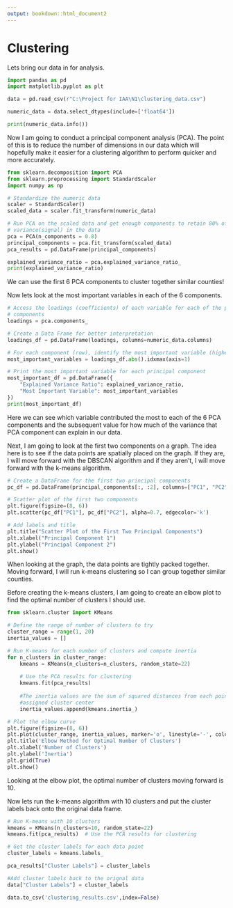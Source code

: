 ```yaml
---
output: bookdown::html_document2
---
```


# Clustering

Lets bring our data in for analysis.

```python
import pandas as pd
import matplotlib.pyplot as plt

data = pd.read_csv(r"C:\Project for IAA\N1\clustering_data.csv")

numeric_data = data.select_dtypes(include=['float64'])

print(numeric_data.info())
```

Now I am going to conduct a principal component analysis (PCA). The point of
this is to reduce the number of dimensions in our data which will hopefully 
make it easier for a clustering algorithm to perform quicker and more
accurately.

```python
from sklearn.decomposition import PCA
from sklearn.preprocessing import StandardScaler
import numpy as np

# Standardize the numeric data
scaler = StandardScaler()
scaled_data = scaler.fit_transform(numeric_data)

# Run PCA on the scaled data and get enough components to retain 80% of the
# variance(signal) in the data
pca = PCA(n_components = 0.8)
principal_components = pca.fit_transform(scaled_data)
pca_results = pd.DataFrame(principal_components)

explained_variance_ratio = pca.explained_variance_ratio_
print(explained_variance_ratio)
```

We can use the first 6 PCA components to cluster together similar counties!

Now lets look at the most important variables in each of the 6 components.

```python
# Access the loadings (coefficients) of each variable for each of the principal
# components
loadings = pca.components_

# Create a Data Frame for better interpretation
loadings_df = pd.DataFrame(loadings, columns=numeric_data.columns)

# For each component (row), identify the most important variable (highest absolute value)
most_important_variables = loadings_df.abs().idxmax(axis=1)

# Print the most important variable for each principal component
most_important_df = pd.DataFrame({
    "Explained Variance Ratio": explained_variance_ratio,
    "Most Important Variable": most_important_variables
})
print(most_important_df)
```

Here we can see which variable contributed the most to each of the 6 PCA
components and the subsequent value for how much of the variance that PCA
component can explain in our data.

Next, I am going to look at the first two components on a graph. The idea here
is to see if the data points are spatially placed on the graph. If they are, I
will move forward with the DBSCAN algorithm and if they aren't, I will move
forward with the k-means algorithm.

```python
# Create a DataFrame for the first two principal components
pc_df = pd.DataFrame(principal_components[:, :2], columns=["PC1", "PC2"])

# Scatter plot of the first two components
plt.figure(figsize=(8, 6))
plt.scatter(pc_df["PC1"], pc_df["PC2"], alpha=0.7, edgecolor='k')

# Add labels and title
plt.title("Scatter Plot of the First Two Principal Components")
plt.xlabel("Principal Component 1")
plt.ylabel("Principal Component 2")
plt.show()
```

When looking at the graph, the data points are tightly packed together. Moving
forward, I will run k-means clustering so I can group together similar
counties.
 
Before creating the k-means clusters, I am going to create an elbow plot to
find the optimal number of clusters I should use.

```python
from sklearn.cluster import KMeans

# Define the range of number of clusters to try
cluster_range = range(1, 20)
inertia_values = []

# Run K-means for each number of clusters and compute inertia
for n_clusters in cluster_range:
    kmeans = KMeans(n_clusters=n_clusters, random_state=22)
    
    # Use the PCA results for clustering
    kmeans.fit(pca_results)
    
    #The inertia values are the sum of squared distances from each point to its
    #assigned cluster center
    inertia_values.append(kmeans.inertia_)

# Plot the elbow curve
plt.figure(figsize=(8, 6))
plt.plot(cluster_range, inertia_values, marker='o', linestyle='-', color='b')
plt.title('Elbow Method for Optimal Number of Clusters')
plt.xlabel('Number of Clusters')
plt.ylabel('Inertia')
plt.grid(True)
plt.show()
```

Looking at the elbow plot, the optimal number of clusters moving forward is 10.

Now lets run the k-means algorithm with 10 clusters and put the cluster labels
back onto the original data frame.

```python
# Run K-means with 10 clusters
kmeans = KMeans(n_clusters=10, random_state=22)
kmeans.fit(pca_results)  # Use the PCA results for clustering

# Get the cluster labels for each data point
cluster_labels = kmeans.labels_

pca_results["Cluster Labels"] = cluster_labels

#Add cluster labels back to the orignal data
data["Cluster Labels"] = cluster_labels
```

```python
data.to_csv('clustering_results.csv',index=False)
```
